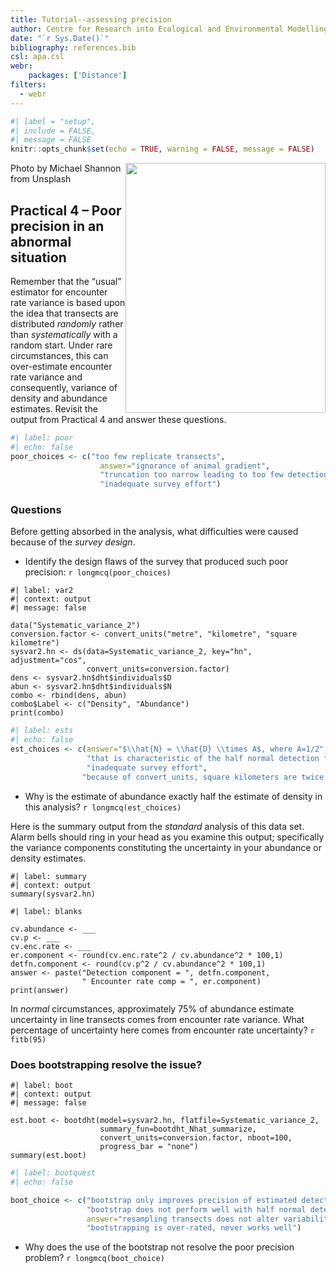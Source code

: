 ```yaml
---
title: Tutorial--assessing precision
author: Centre for Research into Ecological and Environmental Modelling <br> **University of St Andrews**
date: "`r Sys.Date()`"
bibliography: references.bib
csl: apa.csl
webr:
    packages: ['Distance']
filters: 
  - webr
---
```


```r
#| label = "setup",
#| include = FALSE,
#| message = FALSE
knitr::opts_chunk$set(echo = TRUE, warning = FALSE, message = FALSE)
```
<img src=https://images.unsplash.com/photo-1519599189038-58e6fc7a060d?ixlib=rb-4.0.3&ixid=MnwxMjA3fDB8MHxzZWFyY2h8MTJ8fHVuY2VydGFpbnR5fGVufDB8fDB8fA%3D%3D&auto=format&fit=crop&w=500&q=60 width=320 height=400 style="float:right">

<p style="text-align:right font-size:70%">Photo by Michael Shannon from Unsplash</p>

## Practical 4 -- Poor precision in an abnormal situation

Remember that the "usual" estimator for encounter rate variance is based upon the idea that transects are distributed *randomly* rather than *systematically* with a random start. Under rare circumstances, this can over-estimate encounter rate variance and consequently, variance of density and abundance estimates.  Revisit the output from Practical 4 and answer these questions.


```r
#| label: poor
#| echo: false
poor_choices <- c("too few replicate transects",
                    answer="ignorance of animal gradient",
                    "truncation too narrow leading to too few detections",
                    "inadequate survey effort")
```

### Questions

Before getting absorbed in the analysis, what difficulties were caused because of the *survey design*.

- Identify the design flaws of the survey that produced such poor precision: `r longmcq(poor_choices)`

```webr-r
#| label: var2
#| context: output
#| message: false

data("Systematic_variance_2")
conversion.factor <- convert_units("metre", "kilometre", "square kilometre")
sysvar2.hn <- ds(data=Systematic_variance_2, key="hn", adjustment="cos",
                 convert_units=conversion.factor)
dens <- sysvar2.hn$dht$individuals$D
abun <- sysvar2.hn$dht$individuals$N
combo <- rbind(dens, abun)
combo$Label <- c("Density", "Abundance")
print(combo)
```

```r
#| label: ests
#| echo: false
est_choices <- c(answer="$\\hat{N} = \\hat{D} \\times A$, where A=1/2",
                 "that is characteristic of the half normal detection function",
                 "inadequate survey effort",
                "because of convert_units, square kilometers are twice as large as kilometers" )
```

- Why is the estimate of abundance exactly half the estimate of density in this analysis? `r longmcq(est_choices)`

Here is the summary output from the *standard* analysis of this data set. Alarm bells should ring in your head as you examine this output; specifically the variance components constituting the uncertainty in your abundance or density estimates. 

```webr-r
#| label: summary
#| context: output
summary(sysvar2.hn)
```

```webr-r
#| label: blanks

cv.abundance <- ___
cv.p <- ___
cv.enc.rate <- ___
er.component <- round(cv.enc.rate^2 / cv.abundance^2 * 100,1)
detfn.component <- round(cv.p^2 / cv.abundance^2 * 100,1)
answer <- paste("Detection component = ", detfn.component,
                " Encounter rate comp = ", er.component)
print(answer)
```

In *normal* circumstances, approximately 75% of abundance estimate uncertainty in line transects comes from encounter rate variance. What percentage of uncertainty here comes from encounter rate uncertainty? `r fitb(95)`

### Does bootstrapping resolve the issue?

```webr-r
#| label: boot
#| context: output
#| message: false

est.boot <- bootdht(model=sysvar2.hn, flatfile=Systematic_variance_2,
                    summary_fun=bootdht_Nhat_summarize, 
                    convert_units=conversion.factor, nboot=100,
                    progress_bar = "none")
summary(est.boot)
```

```r
#| label: bootquest
#| echo: false

boot_choice <- c("bootstrap only improves precision of estimated detection function",
                 "bootstrap does not perform well with half normal detection function",
                 answer="resampling transects does not alter variability in encounter rate between transects",
                 "bootstrapping is over-rated, never works well")
```

- Why does the use of the bootstrap not resolve the poor precision problem? `r longmcq(boot_choice)`

